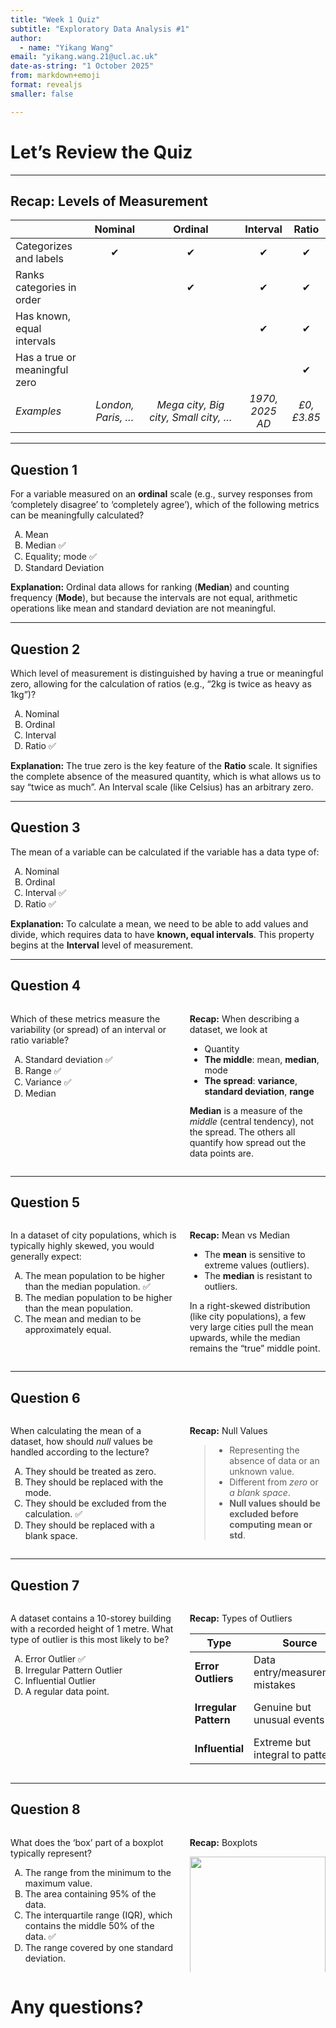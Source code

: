 ```yaml
---
title: "Week 1 Quiz"
subtitle: "Exploratory Data Analysis #1"
author: 
  - name: "Yikang Wang"
email: "yikang.wang.21@ucl.ac.uk"
date-as-string: "1 October 2025"
from: markdown+emoji
format: revealjs
smaller: false

---
```


# Let's Review the Quiz

---

## Recap: Levels of Measurement

|                               |       Nominal        |                Ordinal                 |    Interval     |    Ratio    |
| ----------------------------- | :------------------: | :------------------------------------: | :-------------: | :---------: |
| Categorizes and labels        |          ✔           |                   ✔                    |        ✔        |      ✔      |
| Ranks categories in order     |                      |                   ✔                    |        ✔        |      ✔      |
| Has known, equal intervals    |                      |                                        |        ✔        |      ✔      |
| Has a true or meaningful zero |                      |                                        |                 |      ✔      |
| *Examples*                    | *London, Paris, ...* | *Mega city, Big city, Small city, ...* | *1970, 2025 AD* | *£0, £3.85* |

---

## Question 1

For a variable measured on an **ordinal** scale (e.g., survey responses from 'completely disagree' to 'completely agree'), which of the following metrics can be meaningfully calculated?

A.  Mean
B.  Median ✅
C.  Equality; mode ✅
D.  Standard Deviation

::: {.fragment}

**Explanation:** Ordinal data allows for ranking (**Median**) and counting frequency (**Mode**), but because the intervals are not equal, arithmetic operations like mean and standard deviation are not meaningful.

:::

---



## Question 2

Which level of measurement is distinguished by having a true or meaningful zero, allowing for the calculation of ratios (e.g., "2kg is twice as heavy as 1kg")?

A.  Nominal
B.  Ordinal
C.  Interval
D.  Ratio ✅

::: {.fragment}

**Explanation:** The true zero is the key feature of the **Ratio** scale. It signifies the complete absence of the measured quantity, which is what allows us to say "twice as much". An Interval scale (like Celsius) has an arbitrary zero.

:::

---

## Question 3

The mean of a variable can be calculated if the variable has a data type of:

A.  Nominal	
B.  Ordinal
C.  Interval ✅
D.  Ratio ✅

::: {.fragment}

**Explanation:** To calculate a mean, we need to be able to add values and divide, which requires data to have **known, equal intervals**. This property begins at the **Interval** level of measurement.

:::

---

## Question 4

:::: {.columns}

::: {.column width="55%"}
Which of these metrics measure the variability (or spread) of an interval or ratio variable?

A.  Standard deviation ✅
B.  Range ✅
C.  Variance ✅
D.  Median
:::

::: {.column width="45%" .fragment}

**Recap:** When describing a dataset, we look at

-   Quantity
-   **The middle**: mean, **median**, mode
-   **The spread**: **variance**, **standard deviation**, **range**

**Median** is a measure of the *middle* (central tendency), not the spread. The others all quantify how spread out the data points are.
:::

::::

---

## Question 5

:::: {.columns}

::: {.column width="55%"}
In a dataset of city populations, which is typically highly skewed, you would generally expect:

A.  The mean population to be higher than the median population. ✅
B.  The median population to be higher than the mean population.
C.  The mean and median to be approximately equal.
:::

::: {.column width="45%" .fragment}

**Recap:** Mean vs Median

-   The **mean** is sensitive to extreme values (outliers).
-   The **median** is resistant to outliers.

In a right-skewed distribution (like city populations), a few very large cities pull the mean upwards, while the median remains the "true" middle point.
:::

::::

---

## Question 6

:::: {.columns}

::: {.column width="55%"}
When calculating the mean of a dataset, how should *null* values be handled according to the lecture?

A.  They should be treated as zero.
B.  They should be replaced with the mode.
C.  They should be excluded from the calculation. ✅
D.  They should be replaced with a blank space.
:::

::: {.column width="45%" .fragment}

**Recap:** Null Values

> -   Representing the absence of data or an unknown value.
> -   Different from *zero* or *a blank space*.
> -   **Null values should be excluded before computing mean or std**.


:::

::::

---

## Question 7

:::: {.columns}

::: {.column width="55%"}
A dataset contains a 10-storey building with a recorded height of 1 metre. What type of outlier is this most likely to be?

A.  Error Outlier ✅
B.  Irregular Pattern Outlier
C.  Influential Outlier
D.  A regular data point.
:::

::: {.column width="45%" .fragment}

**Recap:** Types of Outliers

::: {style="font-size: 80%;"}

| Type                  | Source                          | Handling                |
| --------------------- | ------------------------------- | ----------------------- |
| **Error Outliers**    | Data entry/measurement mistakes | Correct or remove       |
| **Irregular Pattern** | Genuine but unusual events      | Investigate; may remove |
| **Influential**       | Extreme but integral to pattern | Keep in analysis        |

:::

:::

::::

---

## Question 8

:::: {.columns}

::: {.column width="55%"}
What does the 'box' part of a boxplot typically represent?

A.  The range from the minimum to the maximum value.
B.  The area containing 95% of the data.
C.  The interquartile range (IQR), which contains the middle 50% of the data. ✅
D.  The range covered by one standard deviation.
:::

::: {.column width="45%" .fragment}

**Recap:** Boxplots

![]({{< var module.web >}}/sessions/L1_images/Boxplot.jpg){width="100%"}

The **box** itself spans from the 1st quartile (Q1) to the 3rd quartile (Q3), representing the central 50% of the data.
:::

::::

# Any questions?